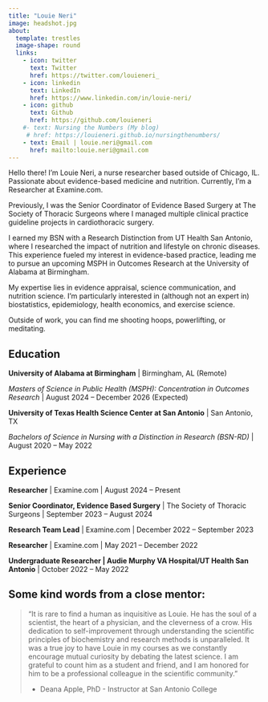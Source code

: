 ```yaml
---
title: "Louie Neri"
image: headshot.jpg
about:
  template: trestles
  image-shape: round
  links:
    - icon: twitter
      text: Twitter
      href: https://twitter.com/louieneri_
    - icon: linkedin
      text: LinkedIn
      href: https://www.linkedin.com/in/louie-neri/
    - icon: github
      text: Github
      href: https://github.com/louieneri
    #- text: Nursing the Numbers (My blog)
     # href: https://louieneri.github.io/nursingthenumbers/
    - text: Email | louie.neri@gmail.com
      href: mailto:louie.neri@gmail.com
---
```


Hello there! I'm Louie Neri, a nurse researcher based outside of Chicago, IL. Passionate about evidence-based medicine and nutrition. Currently, I'm a Researcher at Examine.com.

Previously, I was the Senior Coordinator of Evidence Based Surgery at The Society of Thoracic Surgeons where I managed multiple clinical practice guideline projects in cardiothoracic surgery.

I earned my BSN with a Research Distinction from UT Health San Antonio, where I researched the impact of nutrition and lifestyle on chronic diseases. This experience fueled my interest in evidence-based practice, leading me to pursue an upcoming MSPH in Outcomes Research at the University of Alabama at Birmingham.

My expertise lies in evidence appraisal, science communication, and nutrition science. I'm particularly interested in (although not an expert in) biostatistics, epidemiology, health economics, and exercise science.

Outside of work, you can find me shooting hoops, powerlifting, or meditating.

## Education

**University of Alabama at Birmingham** \| Birmingham, AL (Remote)

*Masters of Science in Public Health (MSPH): Concentration in Outcomes Research* \| August 2024 – December 2026 (Expected)

**University of Texas Health Science Center at San Antonio** \| San Antonio, TX

*Bachelors of Science in Nursing with a Distinction in Research (BSN-RD)* \| August 2020 – May 2022

## Experience

**Researcher** \| Examine.com \| August 2024 – Present

**Senior Coordinator, Evidence Based Surgery** \| The Society of Thoracic Surgeons \| September 2023 – August 2024

**Research Team Lead** \| Examine.com \| December 2022 – September 2023

**Researcher** \| Examine.com \| May 2021 – December 2022

**Undergraduate Researcher \| Audie Murphy VA Hospital/UT Health San Antonio** \| October 2022 – May 2022

## Some kind words from a close mentor:

> “It is rare to find a human as inquisitive as Louie. He has the soul of a scientist, the heart of a physician, and the cleverness of a crow. His dedication to self-improvement through understanding the scientific principles of biochemistry and research methods is unparalleled. It was a true joy to have Louie in my courses as we constantly encourage mutual curiosity by debating the latest science. I am grateful to count him as a student and friend, and I am honored for him to be a professional colleague in the scientific community.”
>
> -   Deana Apple, PhD - Instructor at San Antonio College
